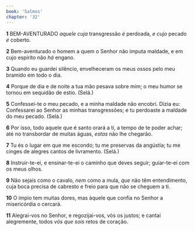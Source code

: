 ```yaml
---
book: 'Salmos'
chapter: '32'
---
```


**1** BEM-AVENTURADO _aquele cuja_ transgressão _é_ perdoada, _e cujo_ pecado _é_ coberto.

**2** Bem-aventurado o homem a quem o Senhor não imputa maldade, e em cujo espírito não _há_ engano.

**3** Quando eu guardei silêncio, envelheceram os meus ossos pelo meu bramido em todo o dia.

**4** Porque de dia e de noite a tua mão pesava sobre mim; o meu humor se tornou em sequidão de estio. (Selá.)

**5** Confessei-te o meu pecado, e a minha maldade não encobri. Dizia eu: Confessarei ao Senhor as minhas transgressões; e tu perdoaste a maldade do meu pecado. (Selá.)

**6** Por isso, todo aquele que é santo orará a ti, a tempo de te poder achar; até no transbordar de muitas águas, _estas_ não lhe chegarão.

**7** Tu és o lugar em que me escondo; tu me preservas da angústia; tu me cinges de alegres cantos de livramento. (Selá.)

**8** Instruir-te-ei, e ensinar-te-ei o caminho que deves seguir; guiar-te-ei com os meus olhos.

**9** Não sejais como o cavalo, _nem_ como a mula, _que_ não têm entendimento, cuja boca precisa de cabresto e freio para que não se cheguem a ti.

**10** O ímpio tem muitas dores, mas àquele que confia no Senhor a misericórdia o cercará.

**11** Alegrai-vos no Senhor, e regozijai-vos, vós os justos; e cantai alegremente, todos _vós que sois_ retos de coração.
